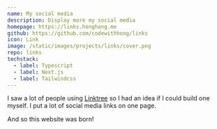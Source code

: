```yaml
---
name: My social media
description: Display more my social media
homepage: https://links.honghong.me
github: https://github.com/codewithhong/links
icon: Link
image: /static/images/projects/links/cover.png
repo: links
techstack:
  - label: Typescript
  - label: Next.js
  - label: Tailwindcss
---
```


I saw a lot of people using [Linktree](https://linktr.ee/) so I had an idea if I could build one myself. I put a lot of social media links on one page.

And so this website was born!
